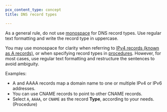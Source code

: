 ```yaml
---
pcx_content_type: concept
title: DNS record types

---
```


As a general rule, do not use [monospace](/style-guide/formatting/code-conventions-and-format/#monospace) for DNS record types. Use regular text formatting and write the record type in uppercase.

You may use monospace for clarity when referring to [IPv4 records (known as A records)](/dns/manage-dns-records/reference/dns-record-types/#a-and-aaaa), or when specifying record types in [procedures](/style-guide/documentation-content-strategy/component-attributes/steps-tasks-procedures/). However, for most cases, use regular text formatting and restructure the sentences to avoid ambiguity.

Examples:

* A and AAAA records map a domain name to one or multiple IPv4 or IPv6 addresses.
* You can use CNAME records to point to other CNAME records.
* Select `A`, `AAAA`, or `CNAME` as the record **Type**, according to your needs. (Procedure)
